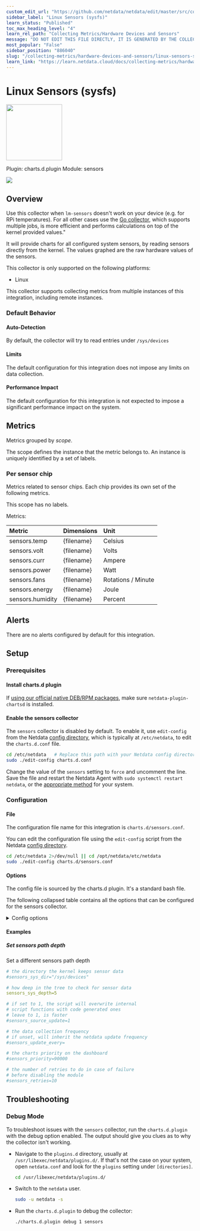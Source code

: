 ```yaml
---
custom_edit_url: "https://github.com/netdata/netdata/edit/master/src/collectors/charts.d.plugin/sensors/metadata.yaml"
sidebar_label: "Linux Sensors (sysfs)"
learn_status: "Published"
toc_max_heading_level: "4"
learn_rel_path: "Collecting Metrics/Hardware Devices and Sensors"
message: "DO NOT EDIT THIS FILE DIRECTLY, IT IS GENERATED BY THE COLLECTOR'S metadata.yaml FILE"
most_popular: "False"
sidebar_position: "886040"
slug: "/collecting-metrics/hardware-devices-and-sensors/linux-sensors-sysfs"
learn_link: "https://learn.netdata.cloud/docs/collecting-metrics/hardware-devices-and-sensors/linux-sensors-sysfs"
---
```



# Linux Sensors (sysfs)


<img src="https://netdata.cloud/img/microchip.svg" width="150"/>


Plugin: charts.d.plugin
Module: sensors

<img src="https://img.shields.io/badge/maintained%20by-Netdata-%2300ab44" />

## Overview

Use this collector when `lm-sensors` doesn't work on your device (e.g. for RPi temperatures).
For all other cases use the [Go collector](/docs/collecting-metrics/hardware-devices-and-sensors/linux-sensors-lm-sensors), which supports multiple jobs, is more efficient and performs calculations on top of the kernel provided values."


It will provide charts for all configured system sensors, by reading sensors directly from the kernel.
The values graphed are the raw hardware values of the sensors.


This collector is only supported on the following platforms:

- Linux

This collector supports collecting metrics from multiple instances of this integration, including remote instances.


### Default Behavior

#### Auto-Detection

By default, the collector will try to read entries under `/sys/devices`

#### Limits

The default configuration for this integration does not impose any limits on data collection.

#### Performance Impact

The default configuration for this integration is not expected to impose a significant performance impact on the system.


## Metrics

Metrics grouped by *scope*.

The scope defines the instance that the metric belongs to. An instance is uniquely identified by a set of labels.



### Per sensor chip

Metrics related to sensor chips. Each chip provides its own set of the following metrics.

This scope has no labels.

Metrics:

| Metric | Dimensions | Unit |
|:------|:----------|:----|
| sensors.temp | {filename} | Celsius |
| sensors.volt | {filename} | Volts |
| sensors.curr | {filename} | Ampere |
| sensors.power | {filename} | Watt |
| sensors.fans | {filename} | Rotations / Minute |
| sensors.energy | {filename} | Joule |
| sensors.humidity | {filename} | Percent |



## Alerts

There are no alerts configured by default for this integration.


## Setup

### Prerequisites

#### Install charts.d plugin

If [using our official native DEB/RPM packages](/docs/netdata-agent/maintenance/update-netdata-agents#determine-which-installation-method-you-used), make sure `netdata-plugin-chartsd` is installed.


#### Enable the sensors collector

The `sensors` collector is disabled by default. To enable it, use `edit-config` from the Netdata [config directory](/docs/netdata-agent/configuration), which is typically at `/etc/netdata`, to edit the `charts.d.conf` file.

```bash
cd /etc/netdata   # Replace this path with your Netdata config directory, if different
sudo ./edit-config charts.d.conf
```

Change the value of the `sensors` setting to `force` and uncomment the line. Save the file and restart the Netdata Agent with `sudo systemctl restart netdata`, or the [appropriate method](/docs/netdata-agent/installation#maintaining-a-netdata-agent-installation) for your system.



### Configuration

#### File

The configuration file name for this integration is `charts.d/sensors.conf`.


You can edit the configuration file using the `edit-config` script from the
Netdata [config directory](/docs/netdata-agent/configuration#the-netdata-config-directory).

```bash
cd /etc/netdata 2>/dev/null || cd /opt/netdata/etc/netdata
sudo ./edit-config charts.d/sensors.conf
```
#### Options

The config file is sourced by the charts.d plugin. It's a standard bash file.

The following collapsed table contains all the options that can be configured for the sensors collector.


<details><summary>Config options</summary>

| Name | Description | Default | Required |
|:----|:-----------|:-------|:--------:|
| sensors_sys_dir | The directory the kernel exposes sensor data. | /sys/devices | no |
| sensors_sys_depth | How deep in the tree to check for sensor data. | 10 | no |
| sensors_source_update | If set to 1, the script will overwrite internal script functions with code generated ones. | 1 | no |
| sensors_update_every | The data collection frequency. If unset, will inherit the netdata update frequency. | 1 | no |
| sensors_priority | The charts priority on the dashboard. | 90000 | no |
| sensors_retries | The number of retries to do in case of failure before disabling the collector. | 10 | no |

</details>

#### Examples

##### Set sensors path depth

Set a different sensors path depth

```yaml
# the directory the kernel keeps sensor data
#sensors_sys_dir="/sys/devices"

# how deep in the tree to check for sensor data
sensors_sys_depth=5

# if set to 1, the script will overwrite internal
# script functions with code generated ones
# leave to 1, is faster
#sensors_source_update=1

# the data collection frequency
# if unset, will inherit the netdata update frequency
#sensors_update_every=

# the charts priority on the dashboard
#sensors_priority=90000

# the number of retries to do in case of failure
# before disabling the module
#sensors_retries=10

```


## Troubleshooting

### Debug Mode

To troubleshoot issues with the `sensors` collector, run the `charts.d.plugin` with the debug option enabled. The output
should give you clues as to why the collector isn't working.

- Navigate to the `plugins.d` directory, usually at `/usr/libexec/netdata/plugins.d/`. If that's not the case on
  your system, open `netdata.conf` and look for the `plugins` setting under `[directories]`.

  ```bash
  cd /usr/libexec/netdata/plugins.d/
  ```

- Switch to the `netdata` user.

  ```bash
  sudo -u netdata -s
  ```

- Run the `charts.d.plugin` to debug the collector:

  ```bash
  ./charts.d.plugin debug 1 sensors
  ```


